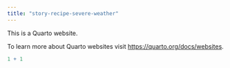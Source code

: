 ```yaml
---
title: "story-recipe-severe-weather"
---
```


This is a Quarto website.

To learn more about Quarto websites visit <https://quarto.org/docs/websites>.

```r
1 + 1
```
